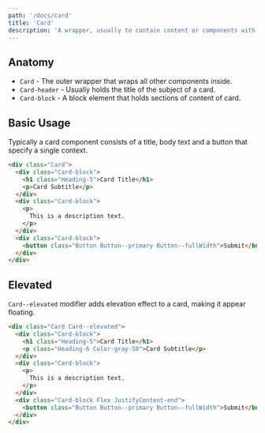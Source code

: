 ```yaml
---
path: '/docs/card'
title: 'Card'
description: 'A wrapper, usually to contain content or components with similar context.'
---
```


## Anatomy

- `Card` - The outer wrapper that wraps all other components inside.
- `Card-header` - Usually holds the title of the subject of a card.
- `Card-block` - A block element that holds sections of content of card.

## Basic Usage

Typically a card component consists of a title, body text and a button that specify a single context.

```html preview=true size=small bgColor=lighter
<div class="Card">
  <div class="Card-block">
    <h1 class="Heading-5">Card Title</h1>
    <p>Card Subtitle</p>
  </div>
  <div class="Card-block">
    <p>
      This is a description text.
    </p>
  </div>
  <div class="Card-block">
    <button class="Button Button--primary Button--fullWidth">Submit</button>
  </div>
</div>
```

## Elevated

`Card--elevated` modifier adds elevation effect to a card, making it appear floating.

```html preview=true size=small bgColor=lighter
<div class="Card Card--elevated">
  <div class="Card-block">
    <h1 class="Heading-5">Card Title</h1>
    <p class="Heading-6 Color-gray-50">Card Subtitle</p>
  </div>
  <div class="Card-block">
    <p>
      This is a description text.
    </p>
  </div>
  <div class="Card-block Flex JustifyContent-end">
    <button class="Button Button--primary Button--fullWidth">Submit</button>
  </div>
</div>
```
